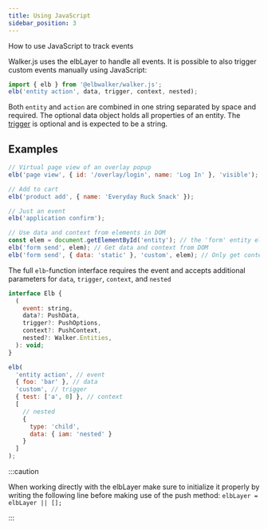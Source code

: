 ```yaml
---
title: Using JavaScript
sidebar_position: 3
---
```


How to use JavaScript to track events

Walker.js uses the elbLayer to handle all events. It is possible to also trigger
custom events manually using JavaScript:

```js
import { elb } from '@elbwalker/walker.js';
elb('entity action', data, trigger, context, nested);
```

Both `entity` and `action` are combined in one string separated by space and
required. The optional data object holds all properties of an entity. The
[trigger](https://docs.elbwalker.com/tagging/available-triggers) is optional and
is expected to be a string.

## Examples

```js
// Virtual page view of an overlay popup
elb('page view', { id: '/overlay/login', name: 'Log In' }, 'visible');

// Add to cart
elb('product add', { name: 'Everyday Ruck Snack' });

// Just an event
elb('application confirm');

// Use data and context from elements in DOM
const elem = document.getElementById('entity'); // the 'form' entity element
elb('form send', elem); // Get data and context from DOM
elb('form send', { data: 'static' }, 'custom', elem); // Only get context from DOM
```

The full `elb`-function interface requires the event and accepts additional
parameters for `data`, `trigger`, `context`, and `nested`

```js
interface Elb {
  (
    event: string,
    data?: PushData,
    trigger?: PushOptions,
    context?: PushContext,
    nested?: Walker.Entities,
  ): void;
}

elb(
  'entity action', // event
  { foo: 'bar' }, // data
  'custom', // trigger
  { test: ['a', 0] }, // context
  [
    // nested
    {
      type: 'child',
      data: { iam: 'nested' }
    }
  ]
);
```

:::caution

When working directly with the elbLayer make sure to initialize it properly by
writing the following line before making use of the push method:
`elbLayer = elbLayer || [];`

:::
